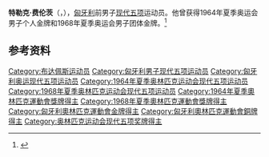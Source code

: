 {{NoteTA|G1=Sports}}
{{eastern name order|[[匈牙利语|匈牙利语]]}}

'''特勒克·费伦茨'''（{{lang-hu|Török Ferenc}}，{{bd|1935年|8月3日|}}），[[匈牙利|匈牙利]]前男子[[现代五项|现代五项]]运动员。他曾获得1964年夏季奥运会男子个人金牌和1968年夏季奥运会男子团体金牌。<ref>{{Cite web|title=Ferenc TÖRÖK|url=https://www.olympic.org/ferenc-torok|accessdate=2021-03-15|date=2021-03-13|work=International Olympic Committee|language=en|archive-date=2017-03-26|archive-url=https://web.archive.org/web/20170326181413/https://www.olympic.org/ferenc-torok|dead-url=no}}</ref>

== 参考资料 ==
{{reflist}}

{{奥林匹克运动会现代五项比赛男子个人冠军}}
{{奥林匹克运动会现代五项比赛男子团体冠军}}

{{Authority control}}
{{DEFAULTSORT:Török, Ferenc}}
[[Category:布达佩斯运动员|Category:布达佩斯运动员]]
[[Category:匈牙利男子现代五项运动员|Category:匈牙利男子现代五项运动员]]
[[Category:匈牙利奥运现代五项运动员|Category:匈牙利奥运现代五项运动员]]
[[Category:1964年夏季奥林匹克运动会现代五项运动员|Category:1964年夏季奥林匹克运动会现代五项运动员]]
[[Category:1968年夏季奥林匹克运动会现代五项运动员|Category:1968年夏季奥林匹克运动会现代五项运动员]]
[[Category:1964年夏季奧林匹克運動會獎牌得主|Category:1964年夏季奧林匹克運動會獎牌得主]]
[[Category:1968年夏季奧林匹克運動會獎牌得主|Category:1968年夏季奧林匹克運動會獎牌得主]]
[[Category:匈牙利奧林匹克運動會金牌得主|Category:匈牙利奧林匹克運動會金牌得主]]
[[Category:匈牙利奧林匹克運動會銅牌得主|Category:匈牙利奧林匹克運動會銅牌得主]]
[[Category:奥林匹克运动会现代五项奖牌得主|Category:奥林匹克运动会现代五项奖牌得主]]
{{bio-stub}}